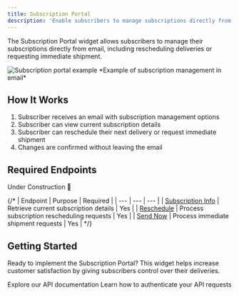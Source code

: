 ```yaml
---
title: Subscription Portal
description: 'Enable subscribers to manage subscriptions directly from email'
---
```


The Subscription Portal widget allows subscribers to manage their subscriptions directly from email, including rescheduling deliveries or requesting immediate shipment.

<Frame>
  <img src="/images/portal-example.gif" alt="Subscription portal example" />
  *Example of subscription management in email*
</Frame>

## How It Works

1. Subscriber receives an email with subscription management options
2. Subscriber can view current subscription details
3. Subscriber can reschedule their next delivery or request immediate shipment
4. Changes are confirmed without leaving the email

## Required Endpoints

Under Construction 🚧

{/* 
| Endpoint | Purpose | Required |
| --- | --- | --- |
| [Subscription Info](/api-reference/portal/subscription-info) | Retrieve current subscription details | Yes |
| [Reschedule](/api-reference/portal/reschedule) | Process subscription rescheduling requests | Yes |
| [Send Now](/api-reference/portal/send-now) | Process immediate shipment requests | Yes |
*/}

## Getting Started

Ready to implement the Subscription Portal? This widget helps increase customer satisfaction by giving subscribers control over their deliveries.

<CardGroup cols={2}>
  <Card
    title="API Reference"
    icon="code"
    href="/api-reference/introduction"
  >
    Explore our API documentation
  </Card>
  <Card
    title="Authentication"
    icon="key"
    href="/api-reference/introduction#authentication"
  >
    Learn how to authenticate your API requests
  </Card>
</CardGroup> 